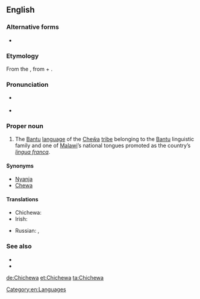 {{also|Chicheŵa}}
==English==
{{wikipedia|Chewa language}}

===Alternative forms===
* {{l|en|Chicheŵa}}

===Etymology===
From the {{etyl|ny|en}} {{term|Chichewa|Chicheŵa|lang=ny}}, from {{term|lang=ny|chi-||language}} + {{term|lang=ny|Chewa|Cheŵa}}.

===Pronunciation===
* {{a|UK}} {{IPA|/tʃᵻˈtʃɛwə/}}
* {{a|US}} {{IPA|/tʃəˈtʃɛwə/}}
{{rfap|lang=en}}

===Proper noun===
{{en-proper noun}}

# The [[Bantu]] [[language]] of the [[Cheŵa]] [[tribe]] belonging to the [[Bantu]] linguistic family and one of [[Malawi]]’s national tongues promoted as the country’s ''[[lingua franca]]''.

====Synonyms====
* [[Nyanja]]
* [[Chewa]]

====Translations====
{{trans-top|language}}
* Chichewa: {{tø|ny|Chicheŵa}}
* Irish: {{t-|ga|Siséivis|f}}
{{trans-mid}}
* Russian: {{t+|ru|ньянджа|m|tr=n’jándža|sc=Cyrl}} {{indeclinable}}, {{t-|ru|чева|m|tr=čéva|sc=Cyrl}} {{indeclinable}}
{{trans-bottom}}

===See also===
* {{langcat}}
* {{ISO 639|link=Ethnologue|1code=ny|code=nya}}

[[Category:en:Languages]]

[[de:Chichewa]]
[[et:Chichewa]]
[[ta:Chichewa]]